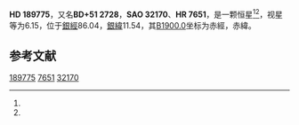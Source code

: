 {{Starbox begin
| name = HD 189775
}}
{{Starbox observe
| epoch = [[J2000.0|J2000.0]]
| constell = {{星座名待查}}<ref name=SIMBAD>{{cite web
 | url=http://simbad.u-strasbg.fr/simbad/sim-id?Ident=HR+7651
 | title =Pulsating variable Star
 | publisher=Centre de Données astronomiques de Strasbourg
 | work=SIMBAD
 | accessdate=2012-07-13}}</ref><ref name=DATA>{{cite web
 | url=http://vizier.u-strasbg.fr/viz-bin/VizieR-5?-out.add=.&-source=5050&-corr=PK=HR&-out.max=9999&HR=7651
 | title=VizieR Detailed Page
 | accessdate=2012-07-13
 | archive-date=2019-02-16
 | archive-url=https://web.archive.org/web/20190216094545/http://vizier.u-strasbg.fr/viz-bin/VizieR-5?-out.add=.&-source=5050&-corr=PK=HR&-out.max=9999&HR=7651
 | dead-url=no
 }}</ref>
| 星官 = 
| ra = {{RA|19|59|15.4}}<ref name=SIMBAD /><ref name=DATA />
| dec = {{DEC|+52|3|21}}<ref name=SIMBAD /><ref name=DATA />
| appmag_v = 6.15<ref name=SIMBAD /><ref name=DATA />
}}
{{Starbox character
| class = B5III<ref name=SIMBAD /><ref name=DATA />
| b-v = -0.19<ref name=SIMBAD /><ref name=DATA />
| u-b = -0.65<ref name=SIMBAD /><ref name=DATA />
| r-i = <ref name=SIMBAD /><ref name=DATA />
| variable = 
}}
{{Starbox astrometry
| radial_v = -0.65
| prop_mo_ra = -16
| parallax = 
| p_error = 
}}
{{Starbox catalog
| names =BD+51 2728，[[SAO星表|SAO]] 32170，[[HD星表|HD]] 189775，[[HR星表|HR]] 7651}}
{{Starbox reference |Simbad=HR+7651}}
{{Starbox end}}

'''HD 189775'''，又名'''BD+51 2728'''，'''SAO 32170'''、'''HR 7651'''，是一颗恒星<ref name=SIMBAD /><ref name=DATA />，视星等为6.15，位于[[銀道座標系|銀經]]86.04，[[銀道座標系|銀緯]]11.54，其[[B1900.0|B1900.0]]坐标为赤經{{RA|19|56|36.3}}，赤緯{{DEC|+51|11.54|54}}。

== 参考文献 ==
{{reflist}}

{{star-stub}}

[[Category:HD和HDE天體|189775]]
[[Category:HR天體|7651]]
[[Category:SAO天體|32170]]